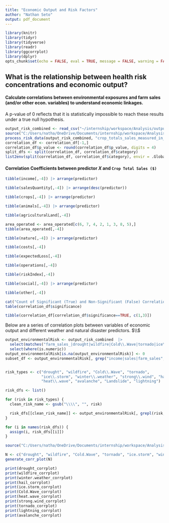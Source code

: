 ```yaml
---
title: "Economic Output and Risk Factors"
author: "Nathan Seto"
output: pdf_document
---
```


```r
library(knitr)
library(tidyr)
library(tidyverse)
library(readr)
library(ggcorrplot)
library(dplyr)
opts_chunk$set(echo = FALSE, eval = TRUE, message = FALSE, warning = FALSE, tidy = TRUE)
```

## What is the relationship between health risk concentrations and economic output?

#### Calculate correlations between environmental exposures and farm sales (and/or other econ. variables) to understand economic linkages.

A p-value of 0 reflects that it is statistically impossible to reach these results under a true null hypothesis.

```r
output_risk_combined <- read_csv("~/internship/workspace/Analysis/output_risk_combined.csv")
source("C:/Users/natha/OneDrive/Documents/internship/workspace/Analysis/outputriskfunction.R")
process_risk_data(output_risk_combined, "crop_totals_sales_measured_in_$")
correlation_df <- correlation_df[-1,]
correlation_df$p_value <- round(correlation_df$p_value, digits = 4)
split_dfs <- split(correlation_df, correlation_df$category)
list2env(split(correlation_df, correlation_df$category), envir = .GlobalEnv)
```

#### Correlation Coefficients between predictor $X$ and `Crop Total Sales ($)`

```r
tibble(income[,-4]) |> arrange(predictor)
```

```r
tibble(salesQuantity[,-4]) |> arrange(desc(predictor))
```

```r
tibble(crops[,-4]) |> arrange(predictor)
```

```r
tibble(animals[,-4]) |> arrange(predictor)
```

```r
tibble(agriculturalLand[,-4])
```

```r
area_operated <- area_operated[c(6, 7, 4, 2, 1, 3, 8, 5),]
tibble(area_operated[,-4])
```

```r
tibble(nature[,-4]) |> arrange(predictor)
```

```r
tibble(costs[,-4])
```

```r
tibble(expectedLoss[,-4])
```

```r
tibble(operations[,-4])
```

```r
tibble(riskIndex[,-4])
```

```r
tibble(social[,-4]) |> arrange(predictor) 
```

```r
tibble(other[,-4])
```

```r
cat("Count of Significant (True) and Non-Significant (False) Correlations (p < 0.05) \n")
table(correlation_df$significance)

tibble(correlation_df[correlation_df$significance==TRUE, c(1,3)])
```
Below are a series of correlation plots between variables of economic output and different weather and natural disaster predictors.
$\\$

```r
output_environmentalRisk <- output_risk_combined  |>
  select(matches("farm_sales_|drought|wildfire|Cold\\.Wave|tornado|ice\\.storm|winter\\.weather|strong\\.wind|hail|heat\\.wave|avalanche|Landslide|lightning|income")) |>
  select(where(is.numeric))
output_environmentalRisk[is.na(output_environmentalRisk)] <- 0
subset_df <- output_environmentalRisk[, grep("income|sales|farm_sales", names(output_environmentalRisk), ignore.case = TRUE), drop = FALSE]


risk_types <- c("drought", "wildfire", "Cold\\.Wave", "tornado",
                "ice\\.storm", "winter\\.weather", "strong\\.wind", "hail",
                "heat\\.wave", "avalanche", "Landslide", "lightning")

risk_dfs <- list()

for (risk in risk_types) {
  clean_risk_name <- gsub("\\\\", "", risk)

  risk_dfs[[clean_risk_name]] <- output_environmentalRisk[, grepl(risk, names(output_environmentalRisk), ignore.case = TRUE)] |> cbind(subset_df)
}

for (i in names(risk_dfs)) {
  assign(i, risk_dfs[[i]])
}

source("C:/Users/natha/OneDrive/Documents/internship/workspace/Analysis/create_correlogram_function.R")

N <- c("drought", "wildfire", "Cold.Wave", "tornado", "ice.storm", "winter.weather", "strong.wind", "hail", "heat.wave", "avalanche", "Landslide", "lightning")
generate_corr_plot(N)

print(drought_corrplot)
print(wildfire_corrplot)
print(winter.weather_corrplot)
print(hail_corrplot)
print(ice.storm_corrplot)
print(Cold.Wave_corrplot)
print(heat.wave_corrplot)
print(strong.wind_corrplot)
print(tornado_corrplot)
print(lightning_corrplot)
print(avalanche_corrplot)
```

